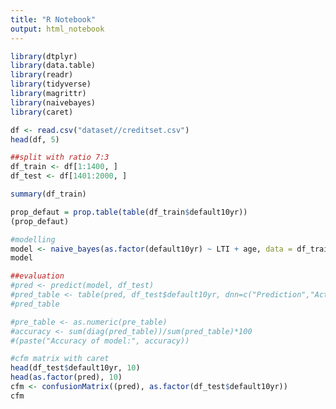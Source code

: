 ```yaml
---
title: "R Notebook"
output: html_notebook
---
```


```r
library(dtplyr)
library(data.table)
library(readr)
library(tidyverse)
library(magrittr)
library(naivebayes)
library(caret)
```
```r
df <- read.csv("dataset//creditset.csv")
head(df, 5)
```

```r
##split with ratio 7:3
df_train <- df[1:1400, ]
df_test <- df[1401:2000, ]
```

```r
summary(df_train)
```
```r
prop_defaut = prop.table(table(df_train$default10yr))
(prop_defaut)
```
```r
#modelling
model <- naive_bayes(as.factor(default10yr) ~ LTI + age, data = df_train)
model
```

```r
##evaluation
#pred <- predict(model, df_test)
#pred_table <- table(pred, df_test$default10yr, dnn=c("Prediction","Actual"))
#pred_table
```
```r
#pre_table <- as.numeric(pre_table)
#accuracy <- sum(diag(pred_table))/sum(pred_table)*100
#(paste("Accuracy of model:", accuracy))
```


```r
#cfm matrix with caret 
head(df_test$default10yr, 10)
head(as.factor(pred), 10)
cfm <- confusionMatrix((pred), as.factor(df_test$default10yr))
cfm
```

